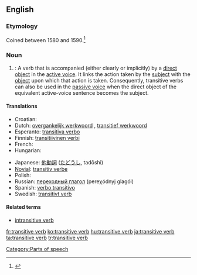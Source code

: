 {{wikipedia}}
==English==

===Etymology===
Coined between 1580 and 1590.<ref>{{R:Dictionary.com 1.1}}</ref>

===Noun===
{{en-noun|sg=[[transitive]] [[verb]]}}

# {{grammar}}: A verb that is accompanied (either clearly or implicitly) by a [[direct object]] in the [[active voice]]. It links the action taken by the [[subject]] with the [[object]] upon which that action is taken.  Consequently, transitive verbs can also be used in the [[passive voice]] when the direct object of the equivalent active-voice sentence becomes the subject.

====Translations====
{{trans-top|a verb that is accompanied by a direct object}}
* Croatian: {{t-|hr|prijelazni glagol|m}}
* Dutch: [[overgankelijk werkwoord]] {{n}}, [[transitief werkwoord]] {{n}}
* Esperanto: [[transitiva verbo]]
* Finnish: [[transitiivinen verbi]]
* French: {{t+|fr|verbe transitif|m}}
* Hungarian: {{t+|hu|tárgyas ige}}
{{trans-mid}}
* Japanese: [[他動詞]] ([[たどうし]], tadōshi)
* [[Novial]]: [[transitiv verbe]]
* Polish: {{t+|pl|czasownik przechodni|m}}
* Russian: [[переходный глагол]] (pereχódnyj glagól) {{m}}
* Spanish: [[verbo transitivo]] {{m}}
* Swedish: [[transitivt verb]] {{n}}
{{trans-bottom}}

====Related terms====
* [[intransitive verb]]

[[Category:Parts of speech]]

[[fr:transitive verb]]
[[ko:transitive verb]]
[[hu:transitive verb]]
[[ja:transitive verb]]
[[ta:transitive verb]]
[[tr:transitive verb]]